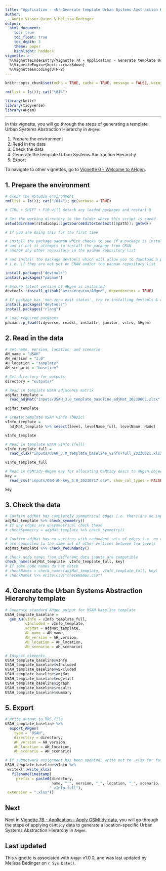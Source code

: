 ```yaml
---
title: "Application - <br>Generate template Urban Systems Abstraction Hierarchy"
author: 
 - Annie Visser-Quinn & Melissa Bedinger
output: 
  html_document:
    toc: true
    toc_float: true
    toc_depth: 3
    theme: paper
    highlight: haddock
vignette: >
  %\VignetteIndexEntry{Vignette 7A - Application - Generate template Urban Systems Abstraction Hierarchy}
  %\VignetteEngine{knitr::rmarkdown}
  %\VignetteEncoding{UTF-8}
---
```

```r

knitr::opts_chunk$set(echo = TRUE, cache = TRUE, message = FALSE, warning = FALSE)

rm(list = ls()); cat("\014")

library(knitr)
library(tidyverse)
library(AHgen)
```

<style>
#TOC {
  background: url("images/hex.png");
  background-size: 220px;
  background-position-x: center;
  background-position-y: top;
  padding-top: 280px !important;
  background-repeat: no-repeat;
}
</style>

---

In this vignette, you will go through the steps of generating a template Urban Systems Abstraction Hierarchy in `AHgen`:

1. Prepare the environment
2. Read in the data
3. Check the data
4. Generate the template Urban Systems Abstraction Hierarchy
5. Export

To navigate to other vignettes, go to [Vignette 0 - Welcome to AHgen](Vignette-0---Welcome-to-AHgen.html).


## 1. Prepare the environment

```r
# Clear the RStudio environment
rm(list = ls()); cat("/014"); gc(verbose = TRUE)

# CTRL + SHIFT + F10 will detach any loaded packages and restart R

# Set the working directory to the folder where this script is saved
setwd(dirname(rstudioapi::getSourceEditorContext()$path)); getwd()

# If you are doing this for the first time

# install the package pacman which checks to see if a package is installed
# and if not it attempts to install the package from CRAN 
# and/or any other repository in the pacman repository list

# and install the package devtools which will allow you to download a package straight from GitHub 
# i.e. if they are not yet on CRAN and/or the pacman repository list

install.packages("devtools")
install.packages("pacman")

# Ensure latest version of AHgen is installed
devtools::install_github("avisserquinn/AHgen", dependencies = TRUE)

# If package has 'non-zero exit status', try re-installing devtools & rlang
install.packages("devtools")
install.packages("rlang")

# Load required packages
pacman::p_load(tidyverse, readxl, installr, janitor, vctrs, AHgen)
```


## 2. Read in the data

```r
# Set name, version, location, and scenario
AH_name = "USAH"
AH_version = "3.0"
AH_location = "template"
AH_scenario = "baseline"

# Set directory for outputs
directory = "outputs/"

# Read in template USAH adjacency matrix
adjMat_template = 
  read_adjMat("inputs/USAH_3.0_template_baseline_adjMat_20230602.xlsx")

adjMat_template

# Create template USAH vInfo (basic)
vInfo_template = 
  adjMat_template %>% select(level, levelName_full, levelName, Node)

vInfo_template

# Read in template USAH vInfo (full)
vInfo_template_full = 
  read_xlsx("inputs/USAH_3.0_template_baseline_vInfo-full_20230621.xlsx")

vInfo_template_full

# Read in OSMtidy-AHgen key for allocating OSMtidy descs to AHgen objects
key = 
  read_csv("inputs/OSM-AH-key_3.0_20230717.csv", show_col_types = FALSE)

key
```


## 3. Check the data

```r
# Confirm adjMat has completely symmetrical edges i.e. there are no input errors
adjMat_template %>% check_symmetry()
# If any edges are unsymmetrical check these
# checkSymmetry = adjMat_template %>% check_symmetry()

# Confirm adjMat has no vertices with redundant sets of edges i.e. no vertices
# are connected to the same set of other vertices between two levels
adjMat_template %>% check_redundancy()

# Check node names from different data inputs are compatible
check_names(adjMat_template, vInfo_template_full, key)
# If some node names do not match
# checkNames = check_names(adjMat_template, vInfo_template_full, key)
# checkNames %>% write.csv("checkNames.csv")
```


## 4. Generate the Urban Systems Abstraction Hierarchy template

```r
# Generate standard AHgen output for USAH baseline template
USAH_template_baseline = 
  gen_AH(vInfo = vInfo_template_full, 
         vIncluded = vInfo_template,
         adjMat = adjMat_template,
         AH_name = AH_name, 
         AH_version = AH_version, 
         AH_location = AH_location, 
         AH_scenario = AH_scenario)

# Inspect elements
USAH_template_baseline$vInfo
USAH_template_baseline$vIncluded
USAH_template_baseline$vExcluded
USAH_template_baseline$adjMat
USAH_template_baseline$edgelist
USAH_template_baseline$igraph
USAH_template_baseline$results
USAH_template_baseline$summary
```


## 5. Export

```r
# Write output to RDS file
USAH_template_baseline %>% 
  export_AHgen(
    type = "USAH",
    directory = directory,
    AH_version = AH_version, 
    AH_location = AH_location, 
    AH_scenario = AH_scenario)

# If subnetwork assignment has been updated, write out to .xlsx for future use
USAH_template_baseline$vInfo %>% 
 writexl::write_xlsx(
   filenameTimestamp(
     prefix = paste0(directory,
                     name, "_", version, "_", location, "_", scenario, 
                    "_vInfo-full"),
 extension = ".xlsx"))
```


## Next
Next in [Vignette 7B - Application - Apply OSMtidy data](Vignette-7B---Application---Apply-OSMtidy-data.html), you will go through the steps of applying `OSMtidy` data to generate a location-specific Urban Systems Abstraction Hierarchy in `AHgen`.


## Last updated
This vignette is associated with `AHgen` v1.0.0, and was last updated by Melissa Bedinger on `r Sys.Date()`.
